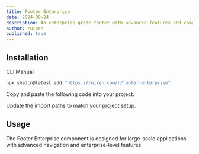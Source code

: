 ```yaml
---
title: Footer Enterprise
date: 2024-08-24
description: An enterprise-grade footer with advanced features and comprehensive navigation.
author: ruixen
published: true
---
```


<ComponentPreview name="footer-enterprise-demo" />

## Installation

<Tabs defaultValue="cli">

<TabsList>
  <TabsTrigger value="cli">CLI</TabsTrigger>
  <TabsTrigger value="manual">Manual</TabsTrigger>
</TabsList>
<TabsContent value="cli">

```bash
npx shadcn@latest add "https://ruixen.com/r/footer-enterprise"
```

</TabsContent>

<TabsContent value="manual">

<Steps>

<Step>Copy and paste the following code into your project.</Step>

<ComponentSource name="footer-enterprise" />

<Step>Update the import paths to match your project setup.</Step>

</Steps>

</TabsContent>

</Tabs>

## Usage

The Footer Enterprise component is designed for large-scale applications with advanced navigation and enterprise-level features.
